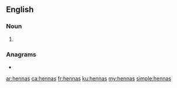 ==English==

===Noun===
{{head|en|noun plural form}}

# {{plural of|henna|lang=en}}

===Anagrams===
* {{l|en|Hansen}}

[[ar:hennas]]
[[ca:hennas]]
[[fr:hennas]]
[[ku:hennas]]
[[my:hennas]]
[[simple:hennas]]